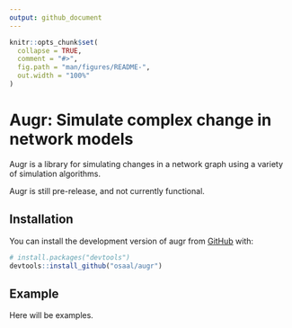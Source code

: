 ```yaml
---
output: github_document
---
```


<!-- README.md is generated from README.Rmd. Please edit that file -->

```r
knitr::opts_chunk$set(
  collapse = TRUE,
  comment = "#>",
  fig.path = "man/figures/README-",
  out.width = "100%"
)
```

# Augr: Simulate complex change in network models

<!-- badges: start -->
<!-- badges: end -->

Augr is a library for simulating changes in a network graph using a variety of simulation algorithms.

Augr is still pre-release, and not currently functional.

## Installation

You can install the development version of augr from [GitHub](https://github.com/) with:

``` r
# install.packages("devtools")
devtools::install_github("osaal/augr")
```

## Example

Here will be examples.
